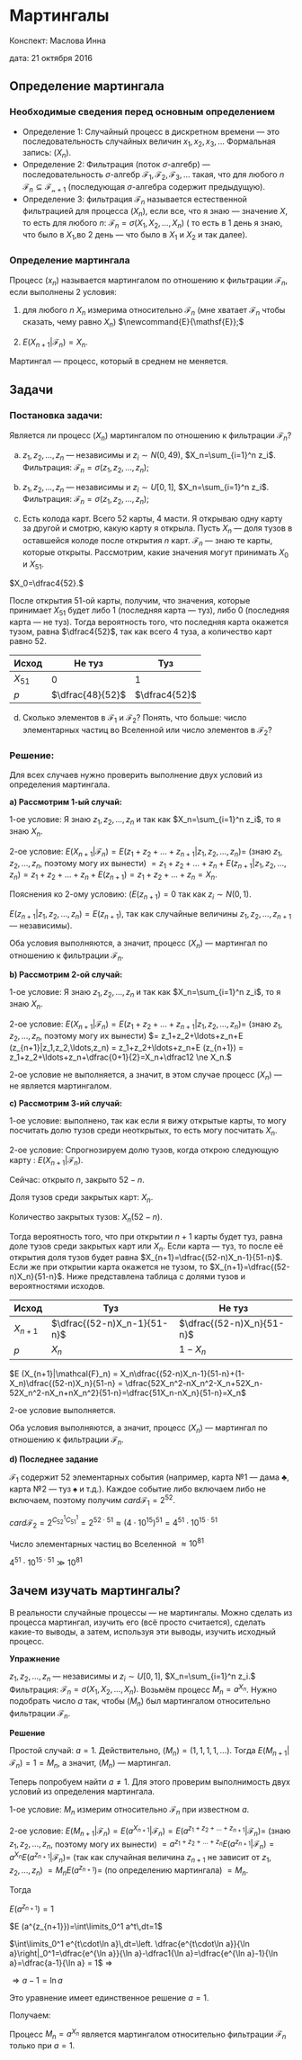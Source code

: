 # Мартингалы {#martingales_define}

Конспект: Маслова Инна

дата: 21 октября 2016

## Определение мартингала

### Необходимые сведения перед основным определением
* Определение 1: Случайный процесс в дискретном времени — это последовательность случайных величин $x_1,x_2,x_3,\ldots$
Формальная запись: ($X_n$).
* Определение 2: Фильтрация (поток $\sigma$-алгебр) — последовательность $\sigma$-алгебр $\mathcal{F_1}, \mathcal{F_2}, \mathcal{F_3}, \ldots$ такая, что для любого $n$ $\mathcal{F}_n\subseteq \mathcal{F_{n+1}}$ (последующая $\sigma$-алгебра содержит предыдущую).
* Определение 3: фильтрация $\mathcal{F}_n$ называется естественной фильтрацией для процесса ($X_n$), если все, что я знаю — значение $X$, то есть для любого $n$: $\mathcal{F}_n=\sigma(X_1,X_2,\ldots,X_n)$ ( то есть в 1 день я знаю, что было в $X_1$,во 2 день — что было в $X_1$ и $X_2$ и так далее).

### Определение мартингала
Процесс ($x_n$) называется мартингалом по отношению к фильтрации $\mathcal{F}_n$, если выполнены 2 условия:

1) для любого $n$  $X_n$ измерима относительно $\mathcal{F}_n$ (мне хватает $\mathcal{F}_n$ чтобы сказать, чему равно $X_n$) $\newcommand{E}{\mathsf{E}};$

2) $E (X_{n+1}|\mathcal{F}_n)=X_n.$

Мартингал — процесс, который в среднем не меняется.

## Задачи

### Постановка задачи:

Является ли процесс ($X_n$) мартингалом по отношению к фильтрации $\mathcal{F}_n$?

a) $z_1,z_2,\ldots,z_n$ — независимы и $z_i\sim N(0,49)$, $X_n=\sum_{i=1}^n z_i$. Фильтрация: $\mathcal{F}_n=\sigma(z_1,z_2,\ldots,z_n);$

b) $z_1,z_2,\ldots,z_n$ — независимы и $z_i\sim U[0,1]$, $X_n=\sum_{i=1}^n z_i$. Фильтрация: $\mathcal{F}_n=\sigma(z_1,z_2,\ldots,z_n);$

c) Есть колода карт. Всего 52 карты, 4 масти. Я открываю одну карту за другой и смотрю, какую карту я открыла. Пусть $X_n$ — доля тузов в оставшейся колоде после открытия $n$ карт. $\mathcal{F}_n$ — знаю те карты, которые открыты. Рассмотрим, какие значения могут принимать $X_0$ и $X_{51}.$

$X_0=\dfrac4{52}.$ 

После открытия 51-ой карты, получим, что значения, которые принимает $X_{51}$ будет либо 1 (последняя карта — туз), либо 0 (последняя карта — не туз). Тогда вероятность того, что последняя карта окажется тузом, равна $\dfrac4{52}$, так как всего 4 туза, а количество карт равно 52.

|   Исход  |     Не туз     |     Туз     |
|----------|----------------|-------------|
| $X_{51}$ |       $0$      |     $1$     |
|   $p$    |$\dfrac{48}{52}$|$\dfrac4{52}$|

d) Сколько элементов в $\mathcal{F_1}$ и $\mathcal{F_2}$? Понять, что больше: число элементарных частиц во Вселенной или число элементов в $\mathcal{F_2}$?

### Решение:
Для всех случаев нужно проверить выполнение двух условий из определения мартингала.

**a) Рассмотрим 1-ый случай:**

   1-ое условие: Я знаю $z_1,z_2,\ldots,z_n$ и так как $X_n=\sum_{i=1}^n z_i$, то я знаю $X_n$.

   2-ое условие: $E(X_{n+1}|\mathcal{F}_n) = E(z_1+z_2+\ldots+z_{n+1}|z_1,z_2,\ldots,z_n) =$ (знаю $z_1,z_2,\ldots,z_n$, поэтому могу их вынести) $= z_1+z_2+\ldots+z_n + E(z_{n+1}|z_1,z_2,\ldots,z_n) = z_1+z_2+\ldots+z_n+E (z_{n+1})=z_1+z_2+\ldots+z_n=X_n.$
 
Пояснения ко 2-ому условию: ($E (z_{n+1}) = 0$ так как $z_i \sim N(0,1).$
 
 $E (z_{n+1}|z_1,z_2,\ldots,z_n)=E (z_{n+1})$, так как случайные величины $z_1,z_2,\ldots,z_{n+1}$ — независимы).
 
 Оба условия выполняются, а значит, процесс ($X_n$) — мартингал по отношению к фильтрации $\mathcal{F}_n.$

**b) Рассмотрим 2-ой случай:**

   1-ое условие: Я знаю $z_1,z_2,\ldots,z_n$ и так как $X_n=\sum_{i=1}^n z_i$, то я знаю $X_n.$

   2-ое условие: $E (X_{n+1}|\mathcal{F}_n)=E (z_1+z_2+\ldots+z_{n+1}|z_1,z_2,\ldots,z_n) =$ (знаю $z_1,z_2,\ldots,z_n$, поэтому могу их вынести) $= z_1+z_2+\ldots+z_n+E (z_{n+1}|z_1,z_2,\ldots,z_n) = z_1+z_2+\ldots+z_n+E (z_{n+1}) = z_1+z_2+\ldots+z_n+\dfrac{0+1}{2}=X_n+\dfrac12 \ne X_n.$ 

2-ое условие не выполняется, а значит, в этом случае процесс ($X_n$) — не является мартингалом.

**c) Рассмотрим 3-ий случай:**

   1-ое условие: выполнено, так как если я вижу открытые карты, то могу посчитать долю тузов среди неоткрытых, то есть могу посчитать $X_n.$
   
   2-ое условие:
 Спрогнозируем долю тузов, когда открою следующую карту : $E (X_{n+1}|\mathcal{F}_n).$
 
 Сейчас: открыто $n$, закрыто $52-n.$
         
 Доля тузов среди закрытых карт: $X_n.$
 
 Количество закрытых тузов: $X_n(52-n).$
 
 Тогда вероятность того, что при открытии $n+1$ карты будет туз, равна доле тузов среди закрытых карт или $X_n$. Если карта — туз, то после её открытия доля тузов будет равна $X_{n+1}=\dfrac{(52-n)X_n-1}{51-n}$. Если же при открытии карта окажется не тузом, то $X_{n+1}=\dfrac{(52-n)X_n}{51-n}$. Ниже представлена таблица с долями тузов и вероятностями исходов.
 
|  Исход  |           Туз             |         Не туз          |
|---------|---------------------------|-------------------------|
|$X_{n+1}$|$\dfrac{(52-n)X_n-1}{51-n}$|$\dfrac{(52-n)X_n}{51-n}$|
|   $p$   |            $X_n$          |          $1-X_n$        |
 
  
  

$E (X_{n+1}|\mathcal{F}_n) = X_n\dfrac{(52-n)X_n-1}{51-n}+(1-X_n)\dfrac{(52-n)X_n}{51-n} = \dfrac{52X_n^2-nX_n^2-X_n+52X_n-52X_n^2-nX_n+nX_n^2}{51-n}=\dfrac{51X_n-nX_n}{51-n}=X_n$ 

2-ое условие выполняется.

Оба условия выполняются, а значит, процесс ($X_n$) — мартингал по отношению к фильтрации $\mathcal{F}_n.$

**d) Последнее задание**

$\mathcal{F_1}$ содержит 52 элементарных события (например, карта №1 — дама $\clubsuit$, карта №2 — туз $\spadesuit$ и т.д.). Каждое событие либо включаем либо не включаем, поэтому получим $card\mathcal{F_1}=2^{52}.$

$card\mathcal{F_2}=2^{C_{52}^1C_{51}^1}=2^{52\cdot51} \approx (4 \cdot 10^{15})^{51}=4^{51} \cdot 10^{15\cdot51}$ 

Число элементарных частиц во Вселенной $\approx 10^{81}$

$4^{51}\cdot 10^{15\cdot51} \gg 10^{81}$

## Зачем изучать мартингалы?
В реальности случайные процессы — не мартингалы. Можно сделать из процесса мартингал, изучить его (всё просто считается), сделать какие-то выводы, а затем, используя эти выводы, изучить исходный процесс.

**Упражнение**

$z_1,z_2,\ldots,z_n$ — независимы и $z_i\sim U[0,1]$, $X_n=\sum_{i=1}^n z_i.$ Фильтрация: $\mathcal{F}_n=\sigma(X_1,X_2,\ldots,X_n).$ Возьмём процесс $M_n=a^{X_n}$. Нужно подобрать число $a$ так, чтобы $(M_n)$ был мартингалом относительно фильтрации $\mathcal{F}_n$.

**Решение**

Простой случай: $a = 1$. Действительно, $(M_n) = (1,1,1,1,\ldots)$. Тогда $E (M_{n+1}|\mathcal{F}_n)=1=M_n$, а значит, $(M_n)$ — мартингал. 

Теперь попробуем найти $a \ne 1$. Для этого проверим выполнимость двух условий из определения мартингала.

1-ое условие: $M_n$ измерим относительно $\mathcal{F}_n$ при известном $a.$

2-ое условие: $E (M_{n+1}|\mathcal{F}_n)=E (a^{X_{n+1}}|\mathcal{F}_n)=E (a^{z_1+z_2+\ldots+z_{n+1}}|\mathcal{F}_n) =$ (знаю $z_1,z_2,\ldots,z_n$, поэтому могу их вынести) $= a^{z_1+z_2+\ldots+z_n}E (a^{z_{n+1}}|\mathcal{F}_n)=a^{X_n}E (a^{z_{n+1}}|\mathcal{F}_n) =$ (так как случайная величина $z_{n+1}$ не зависит от $z_1,z_2,\ldots,z_n$) $= M_nE (a^{z_{n+1}}) =$ (по определению мартингала) $= M_n.$

Тогда

$E (a^{z_{n+1}})=1$

$E (a^{z_{n+1}})=\int\limits_0^1 a^t\,dt=1$

$\int\limits_0^1 e^{t\cdot\ln a}\,dt=\left. \dfrac{e^{t\cdot\ln a}}{\ln a}\right|_0^1=\dfrac{e^{\ln a}}{\ln a}-\dfrac1{\ln a}=\dfrac{e^{\ln a}-1}{\ln a}=\dfrac{a-1}{\ln a} = 1$ $\Rightarrow$

$\Rightarrow a-1=\ln a$

Это уравнение имеет единственное решение $a = 1.$

Получаем:

Процесс $M_n=a^{X_n}$ является мартингалом относительно фильтрации $\mathcal{F}_n$ только при $a = 1.$









